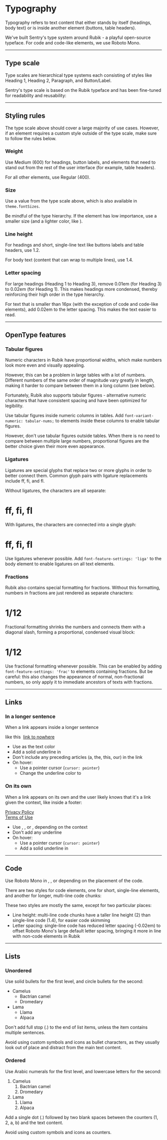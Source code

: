 
<Meta title="Core/Typography" />

# Typography

Typography refers to text content that either stands by itself (headings, body text) or is inside another element (buttons, table headers).

We've built Sentry's type system around Rubik - a playful open-source typeface. For code and code-like elements, we use Roboto Mono.

---

## Type scale

Type scales are hierarchical type systems each consisting of styles like Heading 1, Heading 2, Paragraph, and Button/Label.

Sentry's type scale is based on the Rubik typeface and has been fine-tuned for readability and reusability:

<ScaleTable />

---

## Styling rules

The type scale above should cover a large majority of use cases. However, if an element requires a custom style outside of the type scale, make sure to follow the rules below.

### Weight

Use Medium (600) for headings, button labels, and elements that need to stand out from the rest of the user interface (for example, table headers).

For all other elements, use Regular (400).

### Size

Use a value from the type scale above, which is also available in `theme.fontSizes`.

Be mindful of the type hierarchy. If the element has low importance, use a smaller size (and a lighter color, like <ColorChip value="gray300" />).

### Line height

For headings and short, single-line text like buttons labels and table headers, use 1.2.

For body text (content that can wrap to multiple lines), use 1.4.

### Letter spacing

For large headings (Heading 1 to Heading 3), remove 0.01em (for Heading 3) to 0.02em (for Heading 1). This makes headings more condensed, thereby reinforcing their high order in the type hierarchy.

For text that is smaller than 16px (with the exception of code and code-like elements), add 0.02em to the letter spacing. This makes the text easier to read.

---

## OpenType features

### Tabular figures

Numeric characters in Rubik have proportional widths, which make numbers look more even and visually appealing.

However, this can be a problem in large tables with a lot of numbers. Different numbers of the same order of magnitude vary greatly in length, making it harder to compare between them in a long column (see below).

Fortunately, Rubik also supports tabular figures - alternative numeric characters that have consistent spacing and have been optimized for legibility.

<TabularFigureTable />

Use tabular figures inside numeric columns in tables. Add `font-variant-numeric: tabular-nums;` to elements inside these columns to enable tabular figures.

However, don't use tabular figures outside tables. When there is no need to compare between multiple large numbers, proportional figures are the better choice given their more even appearance.

### Ligatures

Ligatures are special glyphs that replace two or more glyphs in order to better connect them. Common glyph pairs with ligature replacements include ff, fi, and fl.

Without ligatures, the characters are all separate:

<Surface>
  <h1 style={{fontFeatureSettings: "'liga' 0", margin: 0}}>ff, fi, fl</h1>
</Surface>

With ligatures, the characters are connected into a single glyph:

<Surface>
  <h1 style={{margin: 0}}>ff, fi, fl</h1>
</Surface>

Use ligatures whenever possible. Add `font-feature-settings: 'liga'` to the body element to enable ligatures on all text elements.

### Fractions

Rubik also contains special formatting for fractions. Without this formatting, numbers in fractions are just rendered as separate characters:

<Surface>
  <h1 style={{margin: 0}}>1/12</h1>
</Surface>

Fractional formatting shrinks the numbers and connects them with a diagonal slash, forming a proportional, condensed visual block:

<Surface>
  <h1 style={{fontFeatureSettings: "'frac'", margin: 0}}>1/12</h1>
</Surface>

Use fractional formatting whenever possible. This can be enabled by adding `font-feature-settings: 'frac'` to elements containing fractions. But be careful: this also changes the appearance of normal, non-fractional numbers, so only apply it to immediate ancestors of texts with fractions.

---

## Links

### In a longer sentence

When a link appears inside a longer sentence

<Surface>
  <p>
    like this&nbsp;
    <a href="" target="_blank">
      link to nowhere
    </a>
  </p>
</Surface>

- Use <ColorChip value="blue300" /> as the text color
- Add a solid underline in <ColorChip value="blue100" />
- Don't include any preceding articles (a, the, this, our) in the link
- On hover:
  - Use a pointer cursor (`cursor: pointer`)
  - Change the underline color to <ColorChip value="blue200" />

### On its own

When a link appears on its own and the user likely knows that it's a link given the context, like inside a footer:

<Surface>
  <a href="" target="_blank" className="gray-link">
    Privacy Policy
  </a>
  <br />
  <a href="" target="_blank" className="gray-link">
    Terms of Use
  </a>
</Surface>

- Use <ColorChip value="gray500" />, <ColorChip value="gray400" />, or <ColorChip value="gray300" />, depending on the context
- Don't add any underline
- On hover:
  - Use a pointer cursor (`cursor: pointer`)
  - Add a solid underline in <ColorChip value="gray200" />

---

## Code

Use Roboto Mono in <ColorChip value="gray500" />, <ColorChip value="gray400" />, or <ColorChip value="gray300" /> depending on the placement of the code.

There are two styles for code elements, one for short, single-line elements, and another for longer, multi-line code chunks:

<CodeTable />

These two styles are mostly the same, except for two particular places:

- Line height: multi-line code chunks have a taller line height (2) than single-line code (1.4), for easier code skimming
- Letter spacing: single-line code has reduced letter spacing (-0.02em) to offset Roboto Mono's large default letter spacing, bringing it more in line with non-code elements in Rubik

---

## Lists

### Unordered

Use solid bullets for the first level, and circle bullets for the second:

<Surface>
  <ul>
    <li>
      Camelus
      <ul>
        <li>Bactrian camel</li>
        <li>Dromedary</li>
      </ul>
    </li>
    <li>
      Lama
      <ul>
        <li>Llama</li>
        <li>Alpaca</li>
      </ul>
    </li>
  </ul>
</Surface>

Don't add full stop (.) to the end of list items, unless the item contains multiple sentences.

Avoid using custom symbols and icons as bullet characters, as they usually look out of place and distract from the main text content.

### Ordered

Use Arabic numerals for the first level, and lowercase letters for the second:

<Surface>
  <ol>
    <li>
      Camelus
      <ol>
        <li>Bactrian camel</li>
        <li>Dromedary</li>
      </ol>
    </li>
    <li>
      Lama
      <ol>
        <li>Llama</li>
        <li>Alpaca</li>
      </ol>
    </li>
  </ol>
</Surface>

Add a single dot (.) followed by two blank spaces between the counters (1, 2, a, b) and the text content.

Avoid using custom symbols and icons as counters.
